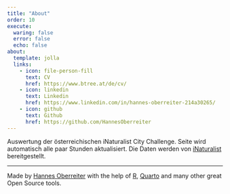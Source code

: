 ```yaml
---
title: "About"
order: 10
execute:
  waring: false
  error: false
  echo: false
about:
  template: jolla
  links:
    - icon: file-person-fill
      text: CV
      href: https://www.btree.at/de/cv/
    - icon: linkedin
      text: Linkedin
      href: https://www.linkedin.com/in/hannes-oberreiter-214a30265/
    - icon: github
      text: Github
      href: https://github.com/HannesOberreiter
---
```


Auswertung der österreichischen iNaturalist City Challenge. Seite wird automatisch alle paar Stunden aktualisiert. Die Daten werden von [iNaturalist](https://www.inaturalist.org/) bereitgestellt.

<hr/>

Made by [Hannes Oberreiter](https://www.btree.at) with the help of [R](https://www.r-project.org/), [Quarto](https://quarto.org/) and many other great Open Source tools.